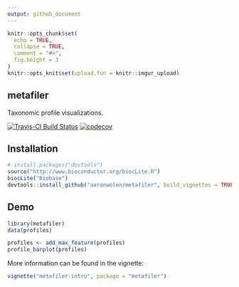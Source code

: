```yaml
---
output: github_document
---
```


<!-- README.md is generated from README.Rmd. Please edit that file -->

```r
knitr::opts_chunk$set(
  echo = TRUE,
  collapse = TRUE,
  comment = "#>",
  fig.height = 3
)
knitr::opts_knit$set(upload.fun = knitr::imgur_upload)
```

## metafiler

Taxonomic profile visualizations.

[![Travis-CI Build Status](https://travis-ci.org/aaronwolen/metafiler.svg?branch=master)](https://travis-ci.org/aaronwolen/metafiler)
[![codecov](https://codecov.io/gh/aaronwolen/metafiler/branch/master/graph/badge.svg)](https://codecov.io/gh/aaronwolen/metafiler)

## Installation

```r
# install.packages("devtools")
source("http://www.bioconductor.org/biocLite.R")
biocLite("Biobase")
devtools::install_github("aaronwolen/metafiler", build_vignettes = TRUE)
```

## Demo

```r
library(metafiler)
data(profiles)
```

```r
profiles <- add_max_feature(profiles)
profile_barplot(profiles)
```

More information can be found in the vignette:

```r
vignette("metafiler-intro", package = "metafiler")
```

